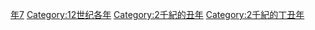 {{Catnav|頁面分類|历史|歷史時代|年|12世纪各年}}
{{Commons category|1157}}

[[Category:1150年代|年7]]
[[Category:12世纪各年|Category:12世纪各年]]
[[Category:2千紀的丑年|Category:2千紀的丑年]]
[[Category:2千紀的丁丑年|Category:2千紀的丁丑年]]